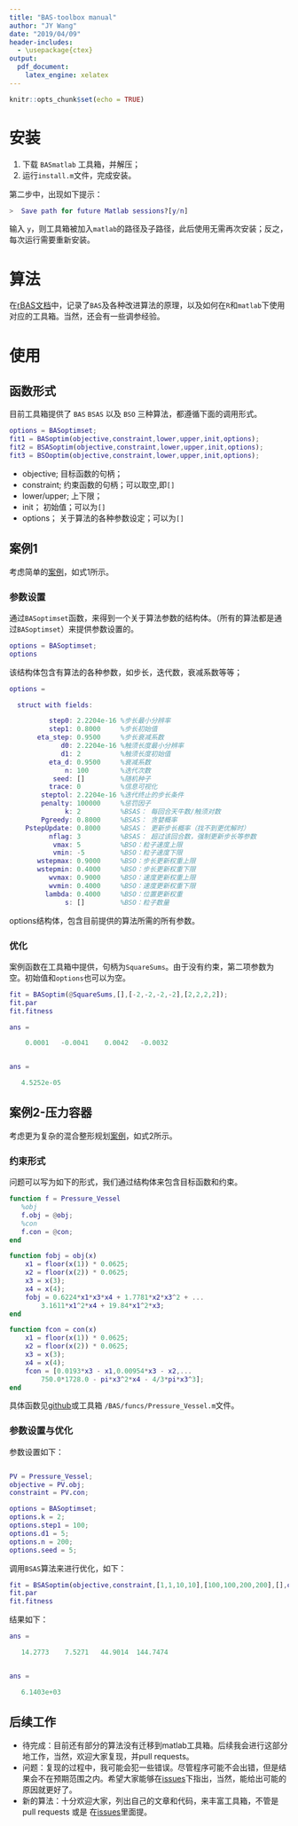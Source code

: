 ```yaml
---
title: "BAS-toolbox manual"
author: "JY Wang"
date: "2019/04/09"
header-includes:
  - \usepackage{ctex}
output: 
  pdf_document:
    latex_engine: xelatex
---
```


```r
knitr::opts_chunk$set(echo = TRUE)
```

# 安装

1.  下载 `BASmatlab` 工具箱，并解压；
2.  运行`install.m`文件，完成安装。

第二步中，出现如下提示：

```matlab
>  Save path for future Matlab sessions?[y/n]
```
输入 `y`，则工具箱被加入`matlab`的路径及子路径，此后使用无需再次安装；反之，每次运行需要重新安装。

# 算法

在[rBAS文档](https://jywang2016.github.io/rBAS_documents/)中，记录了`BAS`及各种改进算法的原理，以及如何在`R`和`matlab`下使用对应的工具箱。当然，还会有一些调参经验。

# 使用

## 函数形式

目前工具箱提供了 `BAS` `BSAS` 以及 `BSO` 三种算法，都遵循下面的调用形式。

```matlab
options = BASoptimset;
fit1 = BASoptim(objective,constraint,lower,upper,init,options);
fit2 = BSASoptim(objective,constraint,lower,upper,init,options);
fit3 = BSOoptim(objective,constraint,lower,upper,init,options);
```
- objective; 目标函数的句柄；
- constraint; 约束函数的句柄；可以取空,即`[]`
- lower/upper; 上下限；
- init； 初始值；可以为`[]`
- options； 关于算法的各种参数设定；可以为`[]`

## 案例1

考虑简单的[案例](https://github.com/jywang2016/BASmatlab/blob/master/demo/BAS_demo1_squaresum.m)，如式1所示。

\begin{equation}
f(x) = \sum_{i=1}^{n}x_i^2,\quad n=1,2,3,4 
\end{equation}

### 参数设置

通过`BASoptimset`函数，来得到一个关于算法参数的结构体。（所有的算法都是通过`BASoptimset`）来提供参数设置的。

```matlab
options = BASoptimset;
options
```
该结构体包含有算法的各种参数，如步长，迭代数，衰减系数等等；

```matlab
options = 

  struct with fields:

          step0: 2.2204e-16 %步长最小分辨率
          step1: 0.8000     %步长初始值
       eta_step: 0.9500     %步长衰减系数
             d0: 2.2204e-16 %触须长度最小分辨率
             d1: 2          %触须长度初始值
          eta_d: 0.9500     %衰减系数
              n: 100        %迭代次数
           seed: []         %随机种子
          trace: 0          %信息可视化
        steptol: 2.2204e-16 %迭代终止的步长条件
        penalty: 100000     %惩罚因子
              k: 2          %BSAS： 每回合天牛数/触须对数
        Pgreedy: 0.8000     %BSAS： 贪婪概率
    PstepUpdate: 0.8000     %BSAS： 更新步长概率（找不到更优解时）
          nflag: 3          %BSAS： 超过该回合数，强制更新步长等参数
           vmax: 5          %BSO：粒子速度上限
           vmin: -5         %BSO：粒子速度下限
       wstepmax: 0.9000     %BSO：步长更新权重上限
       wstepmin: 0.4000     %BSO：步长更新权重下限
          wvmax: 0.9000     %BSO：速度更新权重上限
          wvmin: 0.4000     %BSO：速度更新权重下限
         lambda: 0.4000     %BSO：位置更新权重
              s: []         %BSO：粒子数量
```
options结构体，包含目前提供的算法所需的所有参数。

### 优化

案例函数在工具箱中提供，句柄为`SquareSums`。由于没有约束，第二项参数为空。初始值和`options`也可以为空。

```matlab
fit = BASoptim(@SquareSums,[],[-2,-2,-2,-2],[2,2,2,2]);
fit.par
fit.fitness
```

```matlab
ans =

    0.0001   -0.0041    0.0042   -0.0032


ans =

   4.5252e-05
```

## 案例2-压力容器

考虑更为复杂的混合整形规划[案例](https://github.com/jywang2016/BASmatlab/blob/master/demo/BAS_demo1_squaresum.m)，如式2所示。

\begin{align}
\begin{split}
\text{minimize} f(\mathbf{x}) = &0.6224x_1x_3x_4+1.7781x_2x^2_3  \\
&+3.1661x^2_1x_4 + 19.84x^2_1x_3   \\
s.t. ~~ g_1(\mathbf{x}) = & -x1 + 0.0193x_3 \leq 0   \\
g_2(\mathbf{x}) = & -x_2 + 0.00954x_3 \leq 0   \\
g_3(\mathbf{x}) = & -\pi x^2_3x_4 -\frac{4}{3}\pi x^3_3 + 1296000 \leq 0 \\
g_4(\mathbf{x}) = & x_4-240\leq 0\\
x_1 \in& \{1,2,3,\cdots,99\}\times0.0625 \\
x_2 \in& \{1,2,3,\cdots,99\}\times0.0625\\
x_3 \in& [10,200] \\
x_4 \in& [10,200] \\
\end{split}
\end{align}

### 约束形式

问题可以写为如下的形式，我们通过结构体来包含目标函数和约束。

```matlab
function f = Pressure_Vessel
   %obj
   f.obj = @obj;
   %con
   f.con = @con;
end

function fobj = obj(x)
    x1 = floor(x(1)) * 0.0625;
    x2 = floor(x(2)) * 0.0625;
    x3 = x(3);
    x4 = x(4);
    fobj = 0.6224*x1*x3*x4 + 1.7781*x2*x3^2 + ...
        3.1611*x1^2*x4 + 19.84*x1^2*x3;
end

function fcon = con(x)
    x1 = floor(x(1)) * 0.0625;
    x2 = floor(x(2)) * 0.0625;
    x3 = x(3);
    x4 = x(4);
    fcon = [0.0193*x3 - x1,0.00954*x3 - x2,...
        750.0*1728.0 - pi*x3^2*x4 - 4/3*pi*x3^3];
end
```

具体函数见[github](https://github.com/jywang2016/BASmatlab/blob/master/BAS/funcs/Pressure_Vessel.m)或工具箱 `/BAS/funcs/Pressure_Vessel.m`文件。

### 参数设置与优化

参数设置如下：

```matlab

PV = Pressure_Vessel;
objective = PV.obj;
constraint = PV.con;

options = BASoptimset;
options.k = 2;
options.step1 = 100;
options.d1 = 5;
options.n = 200;
options.seed = 5;
```
调用`BSAS`算法来进行优化，如下：

```matlab
fit = BSASoptim(objective,constraint,[1,1,10,10],[100,100,200,200],[],options);
fit.par 
fit.fitness 
```
结果如下：

```matlab
ans =

   14.2773    7.5271   44.9014  144.7474


ans =

   6.1403e+03
```


## 后续工作

- 待完成：目前还有部分的算法没有迁移到matlab工具箱。后续我会进行这部分地工作，当然，欢迎大家复现，并pull requests。
- 问题：复现的过程中，我可能会犯一些错误。尽管程序可能不会出错，但是结果会不在预期范围之内。希望大家能够在[issues](https://github.com/jywang2016/BASmatlab/issues)下指出，当然，能给出可能的原因就更好了。
- 新的算法：十分欢迎大家，列出自己的文章和代码，来丰富工具箱，不管是pull requests 或是 在[issues](https://github.com/jywang2016/BASmatlab/issues)里面提。

